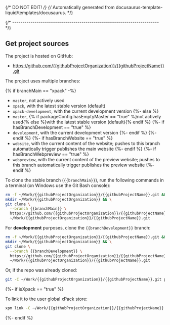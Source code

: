 {/* DO NOT EDIT! */}
{/* Automatically generated from docusaurus-template-liquid/templates/docusaurus. */}

{/* ------------------------------------------------------------------------ */}

## Get project sources

The project is hosted on GitHub:

- https://github.com/{{githubProjectOrganization}}/{{githubProjectName}}.git

The project uses multiple branches:

{% if branchMain == "xpack" -%}
- `master`, not actively used
- `xpack`, with the latest stable version (default)
- `xpack-development`, with the current development version
{%- else %}
- `master`, {% if packageConfig.hasEmptyMaster == "true" %}not actively used{% else %}with the latest stable version (default){% endif %}
{%- if hasBranchDevelopment == "true" %}
- `development`, with the current development version
{%- endif %}
{%- endif %}
{%- if hasBranchWebsite == "true" %}
- `website`, with the current content of the website; pushes to this branch automatically trigger publishes the main website
{%- endif %}
{%- if hasBranchWebpreview == "true" %}
- `webpreview`, with the current content of the preview website; pushes to this branch automatically trigger publishes the preview website
{%- endif %}

To clone the stable branch (`{{branchMain}}`), run the following commands in a
terminal (on Windows use the Git Bash console):

```sh
rm -f ~/Work/{{githubProjectOrganization}}/{{githubProjectName}}.git && \
mkdir ~/Work/{{githubProjectOrganization}} && \
git clone \
  --branch {{branchMain}} \
  https://github.com/{{githubProjectOrganization}}/{{githubProjectName}}.git \
  ~/Work/{{githubProjectOrganization}}/{{githubProjectName}}.git
```

For **development** purposes, clone the `{{branchDevelopment}}` branch:

```sh
rm -f ~/Work/{{githubProjectOrganization}}/{{githubProjectName}}.git && \
mkdir ~/Work/{{githubProjectOrganization}} && \
git clone \
  --branch {{branchDevelopment}} \
  https://github.com/{{githubProjectOrganization}}/{{githubProjectName}}.git \
  ~/Work/{{githubProjectOrganization}}/{{githubProjectName}}.git
```

Or, if the repo was already cloned:

```sh
git -C ~/Work/{{githubProjectOrganization}}/{{githubProjectName}}.git pull
```

{%- if isXpack == "true" %}

To link it to the user global xPack store:

```sh
xpm link -C ~/Work/{{githubProjectOrganization}}/{{githubProjectName}}.git
```

{%- endif %}

